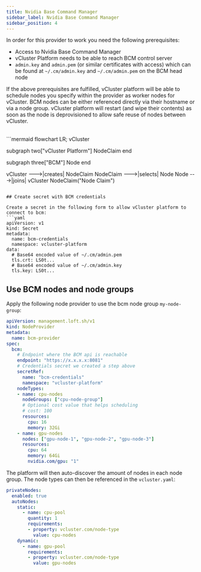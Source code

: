 ```yaml
---
title: Nvidia Base Command Manager
sidebar_label: Nvidia Base Command Manager
sidebar_position: 4
---
```


In order for this provider to work you need the following prerequisites:
* Access to Nvidia Base Command Manager
* vCluster Platform needs to be able to reach BCM control server
* `admin.key` and `admin.pem` (or similar certificates with access) which can be found at `~/.cm/admin.key` and `~/.cm/admin.pem` on the BCM head node

If the above prerequisites are fulfilled, vCluster platform will be able to schedule nodes you specify within the provider as worker nodes for vCluster. BCM nodes can be either referenced directly via their hostname or via a node group. 
vCluster platform will restart (and wipe their contents) as soon as the node is deprovisioned to allow safe reuse of nodes between vCluster.

<br />
```mermaid
flowchart LR;
  vCluster

  subgraph two["vCluster Platform"]
  NodeClaim
  end

  subgraph three["BCM"]
  Node
  end

  vCluster --->|creates| NodeClaim
  NodeClaim --->|selects| Node
  Node --->|joins| vCluster
  NodeClaim("Node Claim")
```

## Create secret with BCM credentials

Create a secret in the following form to allow vCluster platform to connect to bcm:
```yaml
apiVersion: v1
kind: Secret
metadata:
  name: bcm-credentials
  namespace: vcluster-platform
data:
  # Base64 encoded value of ~/.cm/admin.pem
  tls.crt: LS0t...
  # Base64 encoded value of ~/.cm/admin.key
  tls.key: LS0t...
```

## Use BCM nodes and node groups

Apply the following node provider to use the bcm node group `my-node-group`:

```yaml
apiVersion: management.loft.sh/v1
kind: NodeProvider
metadata:
  name: bcm-provider
spec:
  bcm:
    # Endpoint where the BCM api is reachable
    endpoint: "https://x.x.x.x:8081"
    # Credentials secret we created a step above
    secretRef:
      name: "bcm-credentials"
      namespace: "vcluster-platform"
    nodeTypes:
    - name: cpu-nodes
      nodeGroups: ["cpu-node-group"]
      # Optional cost value that helps scheduling
      # cost: 100
      resources:
        cpu: 16
        memory: 32Gi
    - name: gpu-nodes
      nodes: ["gpu-node-1", "gpu-node-2", "gpu-node-3"]
      resources:
        cpu: 64
        memory: 64Gi
        nvidia.com/gpu: "1"
```

The platform will then auto-discover the amount of nodes in each node group. The node types can then be referenced in the `vcluster.yaml`:
```yaml
privateNodes:
  enabled: true
  autoNodes:
    static:
      - name: cpu-pool
        quantity: 1
        requirements:
        - property: vcluster.com/node-type
          value: cpu-nodes
    dynamic:
      - name: gpu-pool
        requirements:
        - property: vcluster.com/node-type
          value: gpu-nodes
```